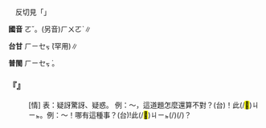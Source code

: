 
=={{ruby|嚄|ㄛˇ}}==

　反切見「{{ruby|嚄|ㄛ}}」

'''國音''' <rt>ㄛˇ</rt>。(另音)<rt>ㄏㄨㄛˋ</rt>{{ruby|。|ㄛ}}{{ruby|、|ㄛˊ}}{{ruby|、|ㄛˋ}}∥

'''台甘''' <rt>ㄏㄧㆤㆶ ͘</rt>(罕用)∥

'''普閩''' <rt>ㄏㄧㆤㆶ ͘</rt>。

    

==='''『{{ruby|嚄|ㄛˇ}}』'''===
: [情] 表：疑訝驚訝、疑惑。 例：～，這道題怎麼還算不對？(台){{ruby|<mark>&#xf91af;</mark>|ㆣㄨㄚˊ}}！此(/<mark>&#xffb50;</mark>)<rt>ㄐㄧㆵ</rt>{{ruby|條|ㄉㄧㄠˊ}}{{ruby|題|ㄉㄨㆤˊ/ㄉㆤˊ}}{{ruby|目|ㆠㆦㆶ ͘}}{{ruby|按|ㄢˋ}}{{ruby|怎|ㄗㄨㆩˋ}}{{ruby|猶|ㄧㄠˋ}}{{ruby|→|ㄧㄠ}}{{ruby|算|ㄙㆭ˪}}{{ruby|<mark>&#xffa45;</mark>|ㆠㆤ˫/ㆠㄨㆤ˫}}{{ruby|出|ㄘㄨㆵ}}{{ruby|來|·ㄌㄞˊ}}。例：～！哪有這種事？(台){{ruby|哈|ㄏㄚㆷ}}{{ruby|啊|ㆩˊ}}!{{ruby|哪|ㄋㄚˋ}}{{ruby|有|ㄨ˫}}此(/<mark>&#xffb50;</mark>)<rt>ㄐㄧㆵ</rt>{{ruby|號|ㄏㄜ˫}}{{ruby|載|ㄉㄞ˫}}(/{{ruby|戴|ㄉㄞ˪}}){{ruby|事|ㄐㄧ˪}}(/{{ruby|事|ㄉㄞ˫}}{{ruby|情|ㄐㄧ˪}})？
    
